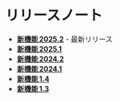 # リリースノート

- **[新機能 2025.2](/release-notes/whats-new-2025.2)** - 最新リリース
- **[新機能 2025.1](/release-notes/whats-new-2025.1)**  
- **[新機能 2024.2](/release-notes/whats-new-2024.2)**  
- **[新機能 2024.1](/release-notes/whats-new-2024.1)**  
- **[新機能 1.4](/release-notes/whats-new-1-4)**
- **[新機能 1.3](/release-notes/whats-new-1-3)**